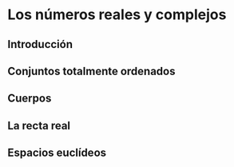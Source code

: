 # Los números reales y complejos

## Introducción

## Conjuntos totalmente ordenados

## Cuerpos

## La recta real

## Espacios euclídeos